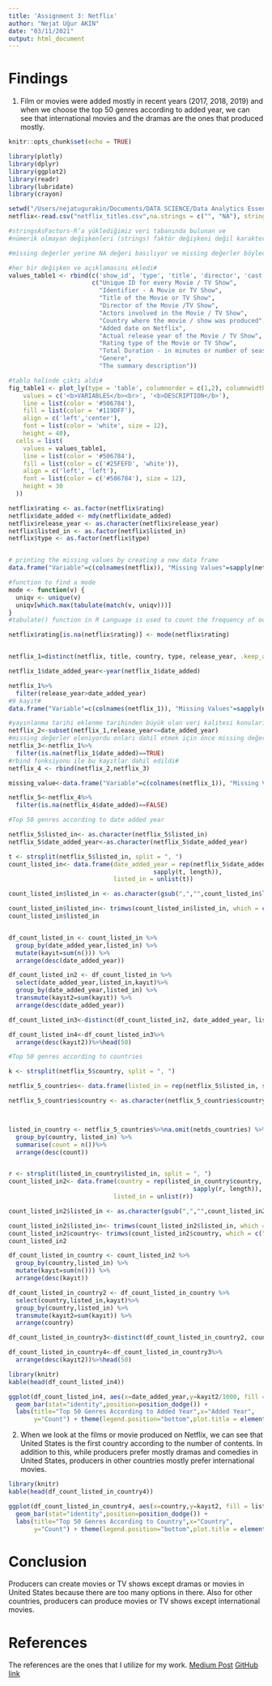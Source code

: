 ```yaml
---
title: 'Assignment 3: Netflix'
author: "Nejat Uğur AKIN"
date: "03/11/2021"
output: html_document
---
```

# Findings  

1. Film or movies were added mostly in recent years (2017, 2018, 2019) and when we choose the top 50 genres according to added year, we can see that international movies and the dramas are the ones that produced mostly.

```r
knitr::opts_chunk$set(echo = TRUE)
```

```r


library(plotly)
library(dplyr)
library(ggplot2)
library(readr)
library(lubridate)
library(crayon)

setwd("/Users/nejatugurakin/Documents/DATA SCIENCE/Data Analytics Essentials/Week 4")
netflix<-read.csv("netflix_titles.csv",na.strings = c("", "NA"), stringsAsFactors =FALSE)

#stringsAsFactors-R’a yüklediğimiz veri tabanında bulunan ve 
#nümerik olmayan değişkenleri (strings) faktör değişkeni değil karakter/metin formatında aktarır.

#missing değerler yerine NA değeri basılıyor ve missing değerler böylece ayrıştırması rahat oluyor#

#her bir değişken ve açıklamasını ekledi#
values_table1 <- rbind(c('show_id', 'type', 'title', 'director', 'cast', 'country', 'date_added', 'release_year', 'rating' , 'duration', 'listed_in', 'description'), 
                       c("Unique ID for every Movie / TV Show", 
                         "Identifier - A Movie or TV Show", 
                         "Title of the Movie or TV Show", 
                         "Director of the Movie /TV Show", 
                         "Actors involved in the Movie / TV Show",
                         "Country where the movie / show was produced",
                         "Added date on Netflix",
                         "Actual release year of the Movie / TV Show",
                         "Rating type of the Movie or TV Show",
                         "Total Duration - in minutes or number of seasons",
                         "Genere",
                         "The summary description"))

#tablo halinde çıktı aldı#
fig_table1 <- plot_ly(type = 'table', columnorder = c(1,2), columnwidth = c(12,12),header = list(
    values = c('<b>VARIABLES</b><br>', '<b>DESCRIPTION</b>'),
    line = list(color = '#506784'),
    fill = list(color = '#119DFF'),
    align = c('left','center'),
    font = list(color = 'white', size = 12),
    height = 40),
  cells = list(
    values = values_table1,
    line = list(color = '#506784'),
    fill = list(color = c('#25FEFD', 'white')),
    align = c('left', 'left'),
    font = list(color = c('#506784'), size = 12),
    height = 30
  ))

netflix$rating <- as.factor(netflix$rating)
netflix$date_added <- mdy(netflix$date_added)
netflix$release_year <- as.character(netflix$release_year)
netflix$listed_in <- as.factor(netflix$listed_in)
netflix$type <- as.factor(netflix$type)


# printing the missing values by creating a new data frame
data.frame("Variable"=c(colnames(netflix)), "Missing Values"=sapply(netflix, function(x) sum(is.na(x))), row.names=NULL)

#function to find a mode
mode <- function(v) {
  uniqv <- unique(v)
  uniqv[which.max(tabulate(match(v, uniqv)))]
}
#tabulate() function in R Language is used to count the frequency of occurrence of a element in the vector.#

netflix$rating[is.na(netflix$rating)] <- mode(netflix$rating)


netflix_1=distinct(netflix, title, country, type, release_year, .keep_all = TRUE)

netflix_1$date_added_year<-year(netflix_1$date_added)

netflix_1%>%
  filter(release_year>date_added_year)
#9 kayıt#
data.frame("Variable"=c(colnames(netflix_1)), "Missing Values"=sapply(netflix_1, function(x) sum(is.na(x))), row.names=NULL)

#yayınlanma tarihi eklenme tarihinden büyük olan veri kalitesi konuları çıkarıldı#
netflix_2<-subset(netflix_1,release_year<=date_added_year)
#missing değerler eleniyordu onları dahil etmek için önce missing değerler bulundu#
netflix_3<-netflix_1%>%
  filter(is.na(netflix_1$date_added)==TRUE)
#rbind fonksiyonu ile bu kayıtlar dahil edildi#
netflix_4 <- rbind(netflix_2,netflix_3)

missing_value<-data.frame("Variable"=c(colnames(netflix_1)), "Missing Values"=sapply(netflix_4, function(x) sum(is.na(x))), row.names=NULL)

netflix_5<-netflix_4%>%
  filter(is.na(netflix_4$date_added)==FALSE)

#Top 50 genres according to date added year

netflix_5$listed_in<- as.character(netflix_5$listed_in)
netflix_5$date_added_year<-as.character(netflix_5$date_added_year)

t <- strsplit(netflix_5$listed_in, split = ", ")
count_listed_in<- data.frame(date_added_year = rep(netflix_5$date_added_year, 
                                        sapply(t, length)), 
                             listed_in = unlist(t))

count_listed_in$listed_in <- as.character(gsub(",","",count_listed_in$listed_in))

count_listed_in$listed_in<- trimws(count_listed_in$listed_in, which = c("both"))
count_listed_in$listed_in


df_count_listed_in <- count_listed_in %>% 
  group_by(date_added_year,listed_in) %>% 
  mutate(kayıt=sum(n())) %>% 
  arrange(desc(date_added_year))

df_count_listed_in2 <- df_count_listed_in %>% 
  select(date_added_year,listed_in,kayıt)%>%
  group_by(date_added_year,listed_in) %>% 
  transmute(kayıt2=sum(kayıt)) %>% 
  arrange(desc(date_added_year))

df_count_listed_in3<-distinct(df_count_listed_in2, date_added_year, listed_in, kayıt2, .keep_all = TRUE)

df_count_listed_in4<-df_count_listed_in3%>%
  arrange(desc(kayıt2))%>%head(50)

#Top 50 genres according to countries

k <- strsplit(netflix_5$country, split = ", ")

netflix_5_countries<- data.frame(listed_in = rep(netflix_5$listed_in, sapply(k, length)), country = unlist(k))

netflix_5_countries$country <- as.character(netflix_5_countries$country)



listed_in_country <- netflix_5_countries%>%na.omit(netds_countries) %>%
  group_by(country, listed_in) %>%
  summarise(count = n())%>%
  arrange(desc(count))


r <- strsplit(listed_in_country$listed_in, split = ", ")
count_listed_in2<- data.frame(country = rep(listed_in_country$country, 
                                                   sapply(r, length)), 
                             listed_in = unlist(r))

count_listed_in2$listed_in <- as.character(gsub(",","",count_listed_in2$listed_in))

count_listed_in2$listed_in<- trimws(count_listed_in2$listed_in, which = c("both"))
count_listed_in2$country<- trimws(count_listed_in2$country, which = c("both"))
count_listed_in2

df_count_listed_in_country <- count_listed_in2 %>% 
  group_by(country,listed_in) %>% 
  mutate(kayıt=sum(n())) %>% 
  arrange(desc(kayıt))

df_count_listed_in_country2 <- df_count_listed_in_country %>% 
  select(country,listed_in,kayıt)%>%
  group_by(country,listed_in) %>% 
  transmute(kayıt2=sum(kayıt)) %>% 
  arrange(country)

df_count_listed_in_country3<-distinct(df_count_listed_in_country2, country, listed_in, kayıt2, .keep_all = TRUE)

df_count_listed_in_country4<-df_count_listed_in_country3%>%
  arrange(desc(kayıt2))%>%head(50)
```


```r
library(knitr)
kable(head(df_count_listed_in4))
```


```r
ggplot(df_count_listed_in4, aes(x=date_added_year,y=kayıt2/1000, fill = listed_in)) +
  geom_bar(stat="identity",position=position_dodge()) +
  labs(title="Top 50 Genres According to Added Year",x="Added Year",
       y="Count") + theme(legend.position="bottom",plot.title = element_text(hjust = 0.5))
```

2. When we look at the films or movie produced on Netflix, we can see that United States is the first country according to the number of contents. In addition to this, while producers prefer mostly dramas and comedies in United States, producers in other countries mostly prefer international movies.


```r
library(knitr)
kable(head(df_count_listed_in_country4))
```


```r
ggplot(df_count_listed_in_country4, aes(x=country,y=kayıt2, fill = listed_in)) +
  geom_bar(stat="identity",position=position_dodge()) +
  labs(title="Top 50 Genres According to Country",x="Country",
       y="Count") + theme(legend.position="bottom",plot.title = element_text(hjust = 0.5)) +coord_flip()
```

# Conclusion

Producers can create movies or TV shows except dramas or movies in United States because there are too many options in there. Also for other countries, producers can produce movies or TV shows except international movies.

# References 

The references are the ones that I utilize for my work.
[Medium Post](https://medium.com/deep-learning-turkiye/exploration-of-netflix-2020-dataset-in-r-markdown-eda-b202bbaec4a) 
[GitHub link](https://github.com/ygterl/EDA-Netflix-2020-in-R/)


